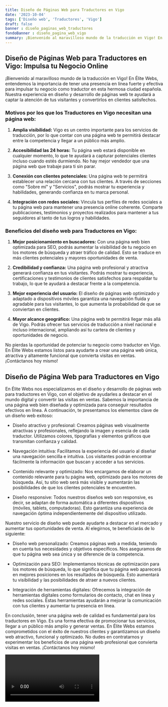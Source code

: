```yaml
---
title: Diseño de Páginas Web para Traductores en Vigo
date: '2023-10-04'
tags: ['Diseño web', 'Traductores', 'Vigo']
draft: false
banner : diseño_paginas_web_traductores
fondoBanner : diseño_pagina_web_vigo
summary: ¡Bienvenido al maravilloso mundo de la traducción en Vigo! En Élite Webs, entendemos la importancia de tener una presencia en línea fuerte y efectiva para impulsar tu negocio como traductor en esta hermosa ciudad española. Nuestra experiencia en diseño y desarrollo de páginas web te ayudará a captar la atención de tus visitantes y convertirlos en clientes satisfechos.
---
```


## Diseño de Páginas Web para Traductores en Vigo: Impulsa tu Negocio Online

¡Bienvenido al maravilloso mundo de la traducción en Vigo! En Élite Webs, entendemos la importancia de tener una presencia en línea fuerte y efectiva para impulsar tu negocio como traductor en esta hermosa ciudad española. Nuestra experiencia en diseño y desarrollo de páginas web te ayudará a captar la atención de tus visitantes y convertirlos en clientes satisfechos.

### Motivos por los que los Traductores en Vigo necesitan una página web:

1. **Amplia visibilidad:** Vigo es un centro importante para los servicios de traducción, por lo que contar con una página web te permitirá destacar entre la competencia y llegar a un público más amplio.

2. **Accesibilidad las 24 horas:** Tu página web estará disponible en cualquier momento, lo que te ayudará a capturar potenciales clientes incluso cuando estés durmiendo. No hay mejor vendedor que una página web que trabaje para ti sin parar.

3. **Conexión con clientes potenciales:** Una página web te permitirá establecer una relación cercana con tus clientes. A través de secciones como "Sobre mí" y "Servicios", podrás mostrar tu experiencia y habilidades, generando confianza en tu marca personal.

4. **Integración con redes sociales:** Vincula tus perfiles de redes sociales a tu página web para mantener una presencia online coherente. Comparte publicaciones, testimonios y proyectos realizados para mantener a tus seguidores al tanto de tus logros y habilidades.

### Beneficios del diseño web para Traductores en Vigo:

1. **Mejor posicionamiento en buscadores:** Con una página web bien optimizada para SEO, podrás aumentar la visibilidad de tu negocio en los motores de búsqueda y atraer tráfico de calidad. Esto se traduce en más clientes potenciales y mayores oportunidades de venta.

2. **Credibilidad y confianza:** Una página web profesional y atractiva generará confianza en tus visitantes. Podrás mostrar tu experiencia, certificaciones y testimonios de clientes satisfechos para respaldar tu trabajo, lo que te ayudará a destacar frente a la competencia.

3. **Mejor experiencia del usuario:** El diseño de páginas web optimizado y adaptado a dispositivos móviles garantiza una navegación fluida y agradable para tus visitantes, lo que aumenta la probabilidad de que se conviertan en clientes.

4. **Mayor alcance geográfico:** Una página web te permitirá llegar más allá de Vigo. Podrás ofrecer tus servicios de traducción a nivel nacional e incluso internacional, ampliando así tu cartera de clientes y oportunidades de negocio.

No pierdas la oportunidad de potenciar tu negocio como traductor en Vigo. En Élite Webs estamos listos para ayudarte a crear una página web única, atractiva y altamente funcional que convierta visitas en ventas. ¡Contáctanos hoy mismo!

<GifSeo />

<Cta />

## Diseño de Página Web para Traductores en Vigo

En Élite Webs nos especializamos en el diseño y desarrollo de páginas web para traductores en Vigo, con el objetivo de ayudarles a destacar en el mundo digital y convertir las visitas en ventas. Sabemos la importancia de una página web bien diseñada y optimizada para conseguir resultados efectivos en línea. A continuación, te presentamos los elementos clave de un diseño web exitoso:

- Diseño atractivo y profesional: Creamos páginas web visualmente atractivas y profesionales, reflejando la imagen y esencia de cada traductor. Utilizamos colores, tipografías y elementos gráficos que transmitan confianza y calidad.

- Navegación intuitiva: Facilitamos la experiencia del usuario al diseñar una navegación sencilla e intuitiva. Los visitantes podrán encontrar fácilmente la información que buscan y acceder a tus servicios.

- Contenido relevante y optimizado: Nos encargamos de elaborar un contenido relevante para tu página web, optimizado para los motores de búsqueda. Así, tu sitio web será más visible y aumentarán las posibilidades de que los clientes potenciales te encuentren.

- Diseño responsive: Todos nuestros diseños web son responsive, es decir, se adaptan de forma automática a diferentes dispositivos (móviles, tablets, computadoras). Esto garantiza una experiencia de navegación óptima independientemente del dispositivo utilizado.

Nuestro servicio de diseño web puede ayudarte a destacar en el mercado y aumentar tus oportunidades de venta. Al elegirnos, te beneficiarás de lo siguiente:

- Diseño web personalizado: Creamos páginas web a medida, teniendo en cuenta tus necesidades y objetivos específicos. Nos aseguramos de que tu página web sea única y se diferencie de la competencia.

- Optimización para SEO: Implementamos técnicas de optimización para los motores de búsqueda, lo que significa que tu página web aparecerá en mejores posiciones en los resultados de búsqueda. Esto aumentará tu visibilidad y las posibilidades de atraer a nuevos clientes.

- Integración de herramientas digitales: Ofrecemos la integración de herramientas digitales como formularios de contacto, chat en línea y redes sociales. Estas herramientas ayudarán a mejorar la comunicación con tus clientes y aumentar tu presencia en línea.

En conclusión, tener una página web de calidad es fundamental para los traductores en Vigo. Es una forma efectiva de promocionar tus servicios, llegar a un público más amplio y generar ventas. En Élite Webs estamos comprometidos con el éxito de nuestros clientes y garantizamos un diseño web atractivo, funcional y optimizado. No dudes en contratarnos y experimentar los beneficios de una página web profesional que convierta visitas en ventas. ¡Contáctanos hoy mismo!

<Video />

<CtaBot job='Traductores' city='Vigo'/>

<Gmaps query='Vigo+españa+maps' />